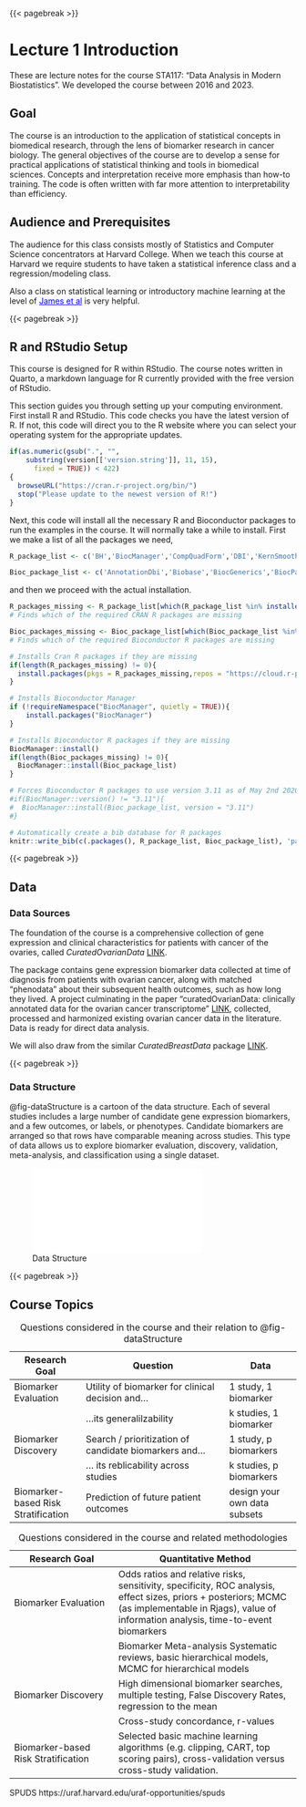 {{< pagebreak >}}

# Lecture 1 Introduction

These are lecture notes for the course STA117: "Data Analysis in Modern Biostatistics". We developed the course between 2016 and 2023.

## Goal

The course is an introduction to the application of statistical concepts in biomedical research, through the lens of biomarker research in cancer biology. The general objectives of the course are to develop a sense for practical applications of statistical thinking and tools in biomedical sciences. Concepts and interpretation receive more emphasis than how-to training. The code is often written with far more attention to interpretability than efficiency.

## Audience and Prerequisites

The audience for this class consists mostly of Statistics and Computer Science concentrators at Harvard College. When we teach this course at Harvard we require students to have taken a statistical inference class and a regression/modeling class.

Also a class on statistical learning or introductory machine learning at the level of [James et al](https://www.statlearning.com){style="color: blue"} is very helpful.

{{< pagebreak >}}

## R and RStudio Setup

This course is designed for R within RStudio. The course notes written in Quarto, a markdown language for R currently provided with the free version of RStudio.

This section guides you through setting up your computing environment. First install R and RStudio. This code checks you have the latest version of R. If not, this code will direct you to the R website where you can select your operating system for the appropriate updates.

```r
if(as.numeric(gsub(".", "",
    substring(version[['version.string']], 11, 15),
      fixed = TRUE)) < 422)
{
  browseURL("https://cran.r-project.org/bin/")
  stop("Please update to the newest version of R!")
}
```

Next, this code will install all the necessary R and Bioconductor packages to run the examples in the course. It will normally take a while to install. First we make a list of all the packages we need,

```r
R_package_list <- c('BH','BiocManager','CompQuadForm','DBI','KernSmooth','MASS','Matrix','R2WinBUGS','R2jags','R6','RCurl','ROCR','RSQLite','Rcpp','RcppEigen','SQUAREM','SuppDists','XML','abind','assertthat','base64enc','bit','bit64','bitops','blob','bookdown','boot','bootstrap','caTools','class','classInt','cli','clipr','coda','codetools','combinat','crayon','digest','dplyr','e1071','ellipsis','evaluate','fansi','fastmap','fdrtool','forcats','foreach','formatR','futile.logger','futile.options','gam','gdata','glue','gplots','gtools','haven','highr','hms','htmltools','httpuv','ipred','iterators','jsonlite','klaR','knitr','labelled','lambda.r','later','lattice','lava','lifecycle','lme4','locfit','logging','magrittr','markdown','matrixStats','memoise','meta','metafor','mime','miniUI','minqa','nloptr','nnet','numDeriv','pROC','pillar','pkgconfig','plogr','plyr','pracma','prodlim','promises','purrr','questionr','readr','renv','rjags','rlang','rmarkdown','rmeta','rstudioapi','shiny','snow','sourcetools','statmod','stringi','stringr','survival','survivalROC','tibble','tidyselect','tinytex','tidyverse','utf8','vctrs','xfun','xtable','yaml','ggplot2')

Bioc_package_list <- c('AnnotationDbi','Biobase','BiocGenerics','BiocParallel','IRanges','S4Vectors','affy','affyio','annotate','curatedOvarianData','curatedBreastData','edgeR','genefilter','impute','limma','preprocessCore','survcomp','sva','switchBox','zlibbioc')
```

and then we proceed with the actual installation.

```r
R_packages_missing <- R_package_list[which(R_package_list %in% installed.packages() == F)]
# Finds which of the required CRAN R packages are missing

Bioc_packages_missing <- Bioc_package_list[which(Bioc_package_list %in% installed.packages() == F)]
# Finds which of the required Bioconductor R packages are missing

# Installs Cran R packages if they are missing
if(length(R_packages_missing) != 0){
  install.packages(pkgs = R_packages_missing,repos = "https://cloud.r-project.org")
}

# Installs Bioconductor Manager
if (!requireNamespace("BiocManager", quietly = TRUE)){
    install.packages("BiocManager")
}

# Installs Bioconductor R packages if they are missing
BiocManager::install()
if(length(Bioc_packages_missing) != 0){
  BiocManager::install(Bioc_package_list)
}
```

```r
# Forces Bioconductor R packages to use version 3.11 as of May 2nd 2020.
#if(BiocManager::version() != "3.11"){
#  BiocManager::install(Bioc_package_list, version = "3.11")
#}
```

```r
# Automatically create a bib database for R packages
knitr::write_bib(c(.packages(), R_package_list, Bioc_package_list), 'packages.bib')
```

{{< pagebreak >}}

## Data

### Data Sources

The foundation of the course is a comprehensive collection of gene expression and clinical characteristics for patients with cancer of the ovaries, called *CuratedOvarianData* [LINK](http://bioconductor.org/packages/release/data/experiment/html/curatedOvarianData.html).

The package contains gene expression biomarker data collected at time of diagnosis from patients with ovarian cancer, along with matched "phenodata" about their subsequent health outcomes, such as how long they lived. A project culminating in the paper "curatedOvarianData: clinically annotated data for the ovarian cancer transcriptome" [LINK](https://doi.org/10.1093/database/bat013), collected, processed and harmonized existing ovarian cancer data in the literature. Data is ready for direct data analysis.

We will also draw from the similar *CuratedBreastData* package [LINK](https://www.bioconductor.org/packages/release/data/experiment/html/curatedBreastData.html).

{{< pagebreak >}}

### Data Structure

@fig-dataStructure is a cartoon of the data structure. Each of several studies includes a large number of candidate gene expression biomarkers, and a few outcomes, or labels, or phenotypes. Candidate biomarkers are arranged so that rows have comparable meaning across studies. This type of data allows us to explore biomarker evaluation, discovery, validation, meta-analysis, and classification using a single dataset.

![Data Structure](Figures/DataStructure.pdf){#fig-dataStructure}

{{< pagebreak >}}

## Course Topics

| Research Goal                       | Question                                               | Data                         |
|------------------|------------------------------------|------------------|
| Biomarker Evaluation                | Utility of biomarker for clinical decision and...      | 1 study, 1 biomarker         |
|                                     | ...its generalilzability                               | k studies, 1 biomarker       |
| Biomarker Discovery                 | Search / prioritization of candidate biomarkers and... | 1 study, p biomarkers        |
|                                     | ... its reblicability across studies                   | k studies, p biomarkers      |
| Biomarker-based Risk Stratification | Prediction of future patient outcomes                  | design your own data subsets |

: Questions considered in the course and their relation to @fig-dataStructure

| Research Goal                       | Quantitative Method                                                                                                                                                                                  |
|--------------------------|----------------------------------------------|
| Biomarker Evaluation                | Odds ratios and relative risks, sensitivity, specificity, ROC analysis, effect sizes, priors + posteriors; MCMC (as implementable in Rjags), value of information analysis, time-to-event biomarkers |
|                                     | Biomarker Meta-analysis Systematic reviews, basic hierarchical models, MCMC for hierarchical models                                                                                                  |
| Biomarker Discovery                 | High dimensional biomarker searches, multiple testing, False Discovery Rates, regression to the mean                                                                                                 |
|                                     | Cross-study concordance, r-values                                                                                                                                                                    |
| Biomarker-based Risk Stratification | Selected basic machine learning algorithms (e.g. clipping, CART, top scoring pairs), cross-validation versus cross-study validation.                                                                 |

: Questions considered in the course and related methodologies

SPUDS https://uraf.harvard.edu/uraf-opportunities/spuds
